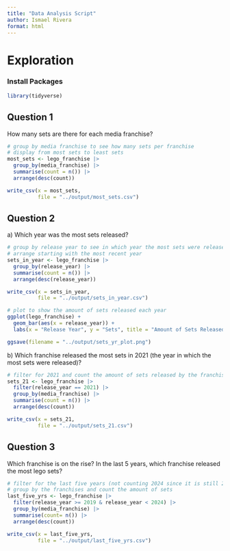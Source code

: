 ```yaml
---
title: "Data Analysis Script"
author: Ismael Rivera
format: html
---
```


# Exploration

### Install Packages

```r
library(tidyverse)
```

## Question 1

How many sets are there for each media franchise?

```r

# group by media franchise to see how many sets per franchise
# display from most sets to least sets
most_sets <- lego_franchise |>
  group_by(media_franchise) |>
  summarise(count = n()) |>
  arrange(desc(count))
```

```r

write_csv(x = most_sets,
          file = "../output/most_sets.csv")
```

## Question 2

a\) Which year was the most sets released?

```r

# group by release year to see in which year the most sets were released
# arrange starting with the most recent year
sets_in_year <- lego_franchise |>
  group_by(release_year) |>
  summarise(count = n()) |>
  arrange(desc(release_year))
```

```r

write_csv(x = sets_in_year,
          file = "../output/sets_in_year.csv")
```

```r

# plot to show the amount of sets released each year
ggplot(lego_franchise) +
  geom_bar(aes(x = release_year)) +
  labs(x = "Release Year", y = "Sets", title = "Amount of Sets Released Per Year") -> sets_yr_plot
```

```r

ggsave(filename = "../output/sets_yr_plot.png")
```

b\) Which franchise released the most sets in 2021 (the year in which the most sets were released)?

```r

# filter for 2021 and count the amount of sets released by the franchises in that year
sets_21 <- lego_franchise |>
  filter(release_year == 2021) |>
  group_by(media_franchise) |>
  summarise(count = n()) |>
  arrange(desc(count))
```

```r

write_csv(x = sets_21,
          file = "../output/sets_21.csv")
```

## Question 3

Which franchise is on the rise? In the last 5 years, which franchise released the most lego sets?

```r

# filter for the last five years (not counting 2024 since it is still 2023)
# group by the franchises and count the amount of sets
last_five_yrs <- lego_franchise |>
  filter(release_year >= 2019 & release_year < 2024) |>
  group_by(media_franchise) |>
  summarise(count= n()) |>
  arrange(desc(count))
```

```r

write_csv(x = last_five_yrs,
          file = "../output/last_five_yrs.csv")
```
